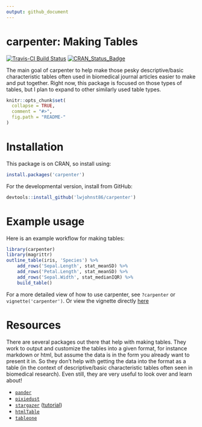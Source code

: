 ```yaml
---
output: github_document
---
```


<!-- README.md is generated from README.Rmd. Please edit that file -->

# carpenter: Making Tables

[![Travis-CI Build Status](https://travis-ci.org/lwjohnst86/carpenter.svg?branch=master)](https://travis-ci.org/lwjohnst86/carpenter)
[![CRAN_Status_Badge](http://www.r-pkg.org/badges/version/carpenter)](https://cran.r-project.org/package=carpenter)

The main goal of carpenter to help make those pesky descriptive/basic
characteristic tables often used in biomedical journal articles easier to make
and put together. Right now, this package is focused on those types of tables,
but I plan to expand to other similarly used table types.

```r
knitr::opts_chunk$set(
  collapse = TRUE,
  comment = "#>",
  fig.path = "README-"
)
```

# Installation

This package is on CRAN, so install using: 

```r
install.packages('carpenter')
```

For the developmental version, install from GitHub:

```r
devtools::install_github('lwjohnst86/carpenter')
```

# Example usage

Here is an example workflow for making tables:

```r
library(carpenter)
library(magrittr)
outline_table(iris, 'Species') %>% 
    add_rows('Sepal.Length', stat_meanSD) %>%
    add_rows('Petal.Length', stat_meanSD) %>%
    add_rows('Sepal.Width', stat_medianIQR) %>% 
    build_table() 
```

For a more detailed view of how to use carpenter, see `?carpenter` or
`vignette('carpenter')`. Or view the vignette directly [here](https://htmlpreview.github.io/?https://github.com/lwjohnst86/carpenter/blob/master/vignettes/carpenter.html)

# Resources

There are several packages out there that help with making tables. They
work to output and customize the tables into a given format, for instance
markdown or html, but assume the data is in the form you already want to present
it in. So they don't help with getting the data into the format as a table (in
the context of descriptive/basic characteristic tables often seen in biomedical
research). Even still, they are very useful to look over and learn about!

- [`pander`](http://rapporter.github.io/pander/)
- [`pixiedust`](https://cran.r-project.org/package=pixiedust)
- [`stargazer`](https://cran.r-project.org/package=stargazer)
([tutorial](http://jakeruss.com/cheatsheets/stargazer.html))
- [`htmlTable`](https://cran.r-project.org/package=htmlTable)
- [`tableone`](https://cran.r-project.org/package=tableone)
